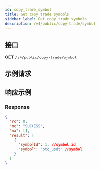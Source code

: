 ```yaml
---
id: copy_trade_symbol
title: Get copy trade symbols
sidebar_label: Get copy trade symbols
description: /v4/public/copy-trade/symbol
---
```


## 接口

**GET** `/v4/public/copy-trade/symbol`

## 示例请求

## 响应示例

### Response

```json
{
  "rc": 0,
  "mc": "SUCCESS",
  "ma": [],
  "result": [
    {
      "symbolId": 1, //symbol id
      "symbol": "btc_usdt" //symbol
    }
  ]
}
```
